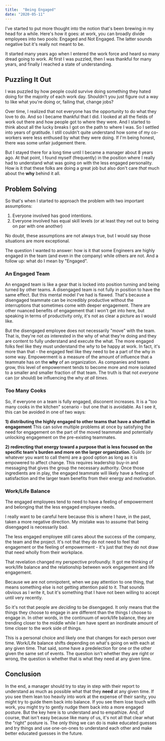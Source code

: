 ```yaml
---
title:  "Being Engaged"
date: "2020-05-11"
---
```


I've started to put more thought into the notion that's been brewing in my head for a while.  Here's how it goes: at work, you can broadly divide employees into two pools: Engaged and Not Engaged.  The latter sounds negative but it's really not meant to be.  

It started many years ago when I entered the work force and heard so many dread going to work.  At first I was puzzled, then I was thankful for many years, and finally I reached a state of understanding.   

## Puzzling It Out
I was puzzled by how people could survive doing something they hated doing for the majority of each work day.  Shouldn't you just figure out a way to like what you're doing or, failing that, change jobs?  

Over time, I realized that not everyone has the opportunity to do what they love to do.  And so I became thankful that I did.  I looked at all the fields of work out there and how people got to where they were.  And I started to think about all the lucky breaks I got on the path to where I was.  So I settled into years of gratitude.  I still couldn't quite understand how some of my co-workers were less enthused by what they were doing.  If I'm being honest, there was some unfair judgement there.

But I stayed there for a long time until I became a manager about 8 years ago.  At that point, I found myself (frequently) in the position where I really had to understand what was going on with the less engaged personality.  How is it that these folks are doing a great job but also don't care *that* much about the **why** behind it all.

## Problem Solving
So that's when I started to approach the problem with two important assumptions:
1. Everyone involved has good intentions.  
2. Everyone involved has equal skill levels (or at least they net out to being on par with one another)

No doubt, these assumptions are not always true, but I would say those situations are more exceptional.  

The question I wanted to answer: how is it that some Engineers are highly engaged in the team (and even in the company) while others are not.  And a follow up: what do I mean by "Engaged".  

### An Engaged Team
An engaged team is like a gear that is locked into position turning and being turned by other teams.  A disengaged team is not fully in position to have the same effect.  But this mental model I've had is flawed.  That's because a disengaged teammate can be incredibly productive without the interruptions that sometimes come with deeper engagement.  There are other nuanced benefits of engagement that I won't get into here, but speaking in terms of productivity only, it's not as clear a picture as I would like.

But the disengaged employee does not necessarily "move" with the team.  That is, they're not *as* interested in the why of what they're doing and they are content to fully understand and execute the what.  The more engaged folks feel like they must understand the *why* to be happy at work.  In fact, it's more than that - the engaged feel like they need to be a part of the why in some way.  Empowerment is a measure of the amount of influence that a teammate has on the **why** of an organization.  As companies and teams grow, this level of empowerment tends to become more and more isolated to a smaller and smaller fraction of that team.  The truth is that not *everyone* can (or should) be influencing the why *at all times*.  

### Too Many Cooks
So, if everyone on a team is fully engaged, disconent increases.  It is a "too many cooks in the kitchen" scenario - but one that is avoidable.  As I see it, this can be avoided in one of two ways: 

**1) distributing the highly engaged to other teams that have a shortfall in engagement**
This can solve multiple problems at once by satisfying the need for engagement on the part of the moved teammate and potentially unlocking engagement on the pre-existing teammates.

**2) redirecting that energy toward a purpose that is less focused on the specific team's burden and more on the larger organization.**
Guilds (or whatever you want to call them) are a good option as long as it is empowered to affect change.  This requires leadership buy-in and messaging that gives the group the necessary authority.  Once those ingredients are in play, the engaged teammate will likely have a feeling of satisfaction and the larger team benefits from their energy and motivation.


### Work/Life Balance
The engaged employees tend to need to have a feeling of empowerment and belonging that the less engaged employee needs.

I really want to be careful here because this is where I have, in the past, taken a more negative direction.  My mistake was to assume that being disengaged is necessarily bad.  

The less engaged employee still cares about the success of the company, the team and the project.  It's not that they do not need to feel that engagement or the feeling of empowerment - it's just that they do not draw that need wholly from their workplace.

That revelation changed my perspective profoundly.  It got me thinking of work/life balance and the relationship between work engagement and life engagement.  

Because we are not omnipotent, when we pay attention to one thing, that means something else is not getting attention paid to it.  That sounds obvious as I write it, but it's something that I have not been willing to accept until very recently.

So it's not that people are *deciding* to be disengaged.  It only means that the things they choose to engage in are different than the things I choose to engage in.  In other words, in the continuum of work/life balance, they are trending closer to the middle while I am have spent an inordinate amount of time closer to the work side of things.

This is a personal choice and likely one that changes for each person over time.  Work/Life balance shifts depending on what's going on with each at any given time.  That said, some have a predelection for one or the other given the same set of events.  The question isn't whether they are right or wrong, the question is whether that is what they need at any given time.

## Conclusion
In the end, a manager should try to stay in step with their report to understand as much as possible what that they **need** at any given time.  If you see them lean too heavily into work at the expense of their sanity, you might try to guide them back into balance.  If you see them lose touch with work, you might try to gently nudge them back into a more engaged posture.   But the key here is to understand and to empathize.  And, of course, that isn't easy because like many of us, it's not all that clear what the "right" posture is.  The only thing we can do is make educated guesses and try things and use one-on-ones to understand each other and make better educated guesses in the future. 


